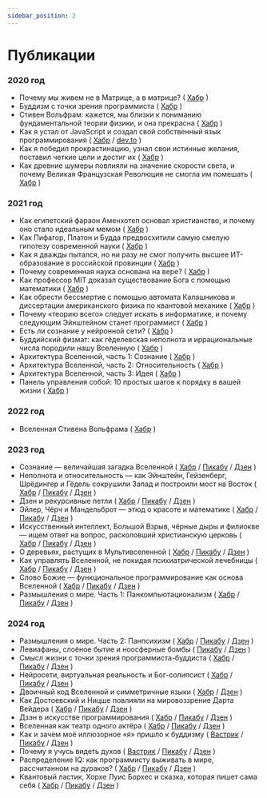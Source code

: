 ```yaml
---
sidebar_position: 2
---
```


# Публикации

### 2020 год

- Почему мы живем не в Матрице, а в матрице?
  ( [Хабр](https://habr.com/ru/articles/517888/) )
- Буддизм с точки зрения программиста
  ( [Хабр](https://habr.com/ru/articles/522438/) )
- Стивен Вольфрам: кажется, мы близки к пониманию фундаментальной теории физики, и она прекрасна
  ( [Хабр](https://habr.com/ru/articles/518206/) )
- Как я устал от JavaScript и создал свой собственный язык программирования
  ( [Хабр](https://habr.com/ru/articles/524962/)
  / [dev.to](https://dev.to/sergeyshpadyrev/why-i-wrote-my-own-programming-language-based-on-javascript-435g) )
- Как я победил прокрастинацию, узнал свои истинные желания, поставил четкие цели и достиг их
  ( [Хабр](https://habr.com/ru/articles/531480/) )
- Как древние шумеры повлияли на значение скорости света, и почему Великая Французская Революция не смогла им помешать
  ( [Хабр](https://habr.com/ru/articles/532758/) )

### 2021 год

- Как египетский фараон Аменхотеп основал христианство, и почему оно стало идеальным мемом
  ( [Хабр](https://habr.com/ru/articles/536446/) )
- Как Пифагор, Платон и Будда предвосхитили самую смелую гипотезу современной науки
  ( [Хабр](https://habr.com/ru/articles/556716/) )
- Как я дважды пытался, но ни разу не смог получить высшее ИТ-образование в российской провинции
  ( [Хабр](https://habr.com/ru/articles/562476/) )
- Почему современная наука основана на вере?
  ( [Хабр](https://habr.com/ru/articles/563890/) )
- Как профессор MIT доказал существование Бога с помощью математики
  ( [Хабр](https://habr.com/ru/articles/567478/) )
- Как обрести бессмертие с помощью автомата Калашникова и диссертации американского физика по квантовой механике
  ( [Хабр](https://habr.com/ru/articles/566982/) )
- Почему «теорию всего» следует искать в информатике, и почему следующим Эйнштейном станет программист
  ( [Хабр](https://habr.com/ru/articles/570002/) )
- Есть ли сознание у нейронной сети?
  ( [Хабр](https://habr.com/ru/articles/570824/) )
- Буддийский физмат: как гёделевская неполнота и иррациональные числа породили нашу Вселенную
  ( [Хабр](https://habr.com/ru/articles/574558/) )
- Архитектура Вселенной, часть 1: Сознание
  ( [Хабр](https://habr.com/ru/articles/579960/) )
- Архитектура Вселенной, часть 2: Относительность
  ( [Хабр](https://habr.com/ru/articles/581120/) )
- Архитектура Вселенной, часть 3: Идея
  ( [Хабр](https://habr.com/ru/articles/587126/) )
- Панель управления собой: 10 простых шагов к порядку в вашей жизни
  ( [Хабр](https://habr.com/ru/articles/587598/) )

### 2022 год

- Вселенная Стивена Вольфрама
  ( [Хабр](https://habr.com/ru/articles/649483/) )

### 2023 год

- Cознание — величайшая загадка Вселенной
  ( [Хабр](https://habr.com/ru/articles/715088/)
  / [Пикабу](https://pikabu.ru/story/coznanie__velichayshaya_zagadka_vselennoy_chast_1_9993314)
  / [Дзен](https://dzen.ru/media/sergeyshpadyrev/coznanie--velichaishaia-zagadka-vselennoi-63fdae4e303f1f5c2d2b1683) )
- Неполнота и относительность — как Эйнштейн, Гейзенберг, Шрёдингер и Гёдель сокрушили Запад и построили мост на Восток
  ( [Хабр](https://habr.com/ru/articles/720396/)
  / [Пикабу](https://pikabu.ru/story/nepolnota_i_otnositelnost__kak_yeynshteyn_geyzenberg_shryodinger_i_gyodel_sokrushili_zapad_i_postroili_most_na_vostok_chast_1_10596952)
  / [Дзен](https://dzen.ru/media/sergeyshpadyrev/nepolnota-i-otnositelnost--kak-einshtein-geizenberg-shredinger-i-gedel-sokrushili-zapad-i-postroili-most-na-vostok-64498d06773c3213fc04c599) )
- Дзен и рекурсивные петли
  ( [Хабр](https://habr.com/ru/articles/718578/)
  / [Пикабу](https://pikabu.ru/story/dzen_i_rekursivnyie_petli_10597009)
  / [Дзен](https://dzen.ru/media/sergeyshpadyrev/dzen-i-rekursivnye-petli-64eb1e0d79aeaf5303f54dd5) )
- Эйлер, Чёрч и Мандельброт — этюд о красоте и математике
  ( [Хабр](https://habr.com/ru/articles/724768/)
  / [Пикабу](https://pikabu.ru/story/yeyler_chyorch_i_mandelbrot__yetyud_o_krasote_i_matematike_10602137)
  / [Дзен](https://dzen.ru/media/sergeyshpadyrev/eiler-cherch-i-mandelbrot--etiud-o-krasote-i-matematike-65424e044e020949e13a5d0c) )
- Искусственный интеллект, Большой Взрыв, чёрные дыры и филиокве — ищем ответ на вопрос, расколовший христианскую церковь
  ( [Хабр](https://habr.com/ru/articles/750620/)
  / [Пикабу](https://pikabu.ru/story/iskusstvennyiy_intellekt_bolshoy_vzryiv_chyornyie_dyiryi_i_filiokve__ishchem_otvet_na_vopros_raskolovshiy_khristianskuyu_tserkov_chast_1_10613991)
  / [Дзен](https://dzen.ru/media/sergeyshpadyrev/iskusstvennyi-intellekt-bolshoi-vzryv-chernye-dyry-i-filiokve--iscem-otvet-na-vopros-raskolovshii-hristianskuiu-cerkov-64eb20148350ed3fd17cb0cf) )
- О деревьях, растущих в Мультивселенной
  ( [Хабр](https://habr.com/ru/articles/761434/)
  / [Пикабу](https://pikabu.ru/story/o_derevyakh_rastushchikh_v_multivselennoy_10661221)
  / [Дзен](https://dzen.ru/media/sergeyshpadyrev/o-dereviah-rastuscih-v-multivselennoi-65087b1c949fb602e4e909d8) )
- Как управлять Вселенной, не покидая психиатрической лечебницы
  ( [Хабр](https://habr.com/ru/articles/764504/)
  / [Пикабу](https://pikabu.ru/story/kak_upravlyat_vselennoy_ne_pokidaya_psikhiatricheskoy_lechebnitsyi_10738333)
  / [Дзен](https://dzen.ru/media/sergeyshpadyrev/kak-upravliat-vselennoi-ne-pokidaia-psihiatricheskoi-lechebnicy-652b9010d141d60240cbf30e) )
- Слово Божие — функциональное программирование как основа Вселенной (
  [Хабр](https://habr.com/ru/articles/767864/)
  / [Пикабу](https://pikabu.ru/story/slovo_bozhie__funktsionalnoe_programmirovanie_kak_osnova_vselennoy_10785454)
  / [Дзен](https://dzen.ru/media/sergeyshpadyrev/slovo-bojie--funkcionalnoe-programmirovanie-kak-osnova-vselennoi-65424b291f26311882d4819d) )
- Размышления о мире. Часть 1: Панкомпьютационализм (
  [Хабр](https://habr.com/ru/articles/774950/)
  / [Пикабу](https://pikabu.ru/story/razmyishleniya_o_mire_chast_1_pankompyutatsionalizm_10894773)
  / [Дзен](https://dzen.ru/media/sergeyshpadyrev/razmyshleniia-o-mire-chast-1-pankompiutacionalizm-656f8eae904c575fc9782dfb) )

### 2024 год

- Размышления о мире. Часть 2: Панпсихизм⁠⁠ (
  [Хабр](https://habr.com/ru/articles/778948/)
  / [Пикабу](https://pikabu.ru/story/razmyishleniya_o_mire_chast_2_panpsikhizm_11124243)
  / [Дзен](https://dzen.ru/a/Zcncl6o98R0soroX) )
- Левиафаны, слоёное бытие и ноосферные бомбы⁠⁠⁠ (
  [Пикабу](https://pikabu.ru/story/leviafanyi_sloyonoe_byitie_i_noosfernyie_bombyi_11200070)
  / [Дзен](https://dzen.ru/a/Zejf03cAeG-YsAa9) )
- Смысл жизни с точки зрения программиста-буддиста⁠⁠ (
  [Хабр](https://habr.com/ru/articles/796049/)
  / [Пикабу](https://pikabu.ru/story/smyisl_zhizni_s_tochki_zreniya_programmistabuddista_chast_1_11221936)
  / [Дзен](https://dzen.ru/a/ZfH5RtC2Hniys2zB) )
- Нейросети, виртуальная реальность и Бог-солипсист⁠⁠ (
  [Хабр](https://habr.com/ru/articles/801117/)
  / [Пикабу](https://pikabu.ru/story/neyroseti_virtualnaya_realnost_i_bogsolipsist_11250990)
  / [Дзен](https://dzen.ru/a/Zf1oX9SMfgUmdfHm) )
- Двоичный код Вселенной и симметричные языки⁠⁠ (
  [Хабр](https://habr.com/ru/articles/804525/)
  / [Дзен](https://dzen.ru/a/ZiO8mfut0nvvY-0_) )
- Как Достоевский и Ницше повлияли на мировоззрение Дарта Вейдера⁠⁠ (
  [Хабр](https://habr.com/ru/articles/809907/)
  / [Пикабу](https://pikabu.ru/story/kak_fyodor_mikhaylovich_dostoevskiy_i_fridrikh_nitsshe_povliyali_na_mirovozzrenie_darta_veydera_11369391)
  / [Дзен](https://dzen.ru/a/ZjCea2aZSDarxdYV) )
- Дзэн в искусстве программирования⁠ (
  [Хабр](https://habr.com/ru/articles/809155/)
  / [Пикабу](https://pikabu.ru/story/dzyen_v_iskusstve_programmirovaniya_11507271)
  / [Дзен](https://dzen.ru/a/ZmsycwQYWFjv4VlO) )
- Вселенная как театр одного актёра⁠⁠ (
  [Хабр](https://habr.com/ru/articles/821613/)
  / [Пикабу](https://pikabu.ru/story/vselennaya_kak_teatr_odnogo_aktyora_11528663)
  / [Дзен](https://dzen.ru/a/ZnQtrqN_lEeJWyfg) )
- Как и зачем моё иллюзорное «я» пришло к буддизму⁠⁠ (
  [Вастрик](https://vas3k.club/post/25082/)
  / [Пикабу](https://pikabu.ru/story/kak_i_zachem_moyo_illyuzornoe_ya_prishlo_k_buddizmu_chast_1_11683771)
  / [Дзен](https://dzen.ru/a/ZqJjlpvhXzWr4ky3) )
- Почему я учусь видеть духов⁠⁠ (
  [Вастрик](https://vas3k.club/post/25923/)
  / [Пикабу](https://pikabu.ru/story/pochemu_ya_uchus_videt_dukhov_11881304)
  / [Дзен](https://dzen.ru/a/ZwFS0UrHVi-eHgZF) )
- Распределение IQ: как программисту выживать в мире, рассчитанном на дураков?⁠⁠ (
  [Хабр](https://habr.com/ru/articles/850172/)
  / [Пикабу](https://pikabu.ru/story/raspredelenie_iq_kak_programmistu_vyizhivat_v_mire_rasschitannom_na_durakov_11927414)
  / [Дзен](https://dzen.ru/a/ZxN00cbsLig8rPUU) )
- Квантовый ластик, Хорхе Луис Борхес и сказка, которая пишет сама себя⁠⁠ (
  [Хабр](https://habr.com/ru/articles/852870/)
  / [Пикабу](https://pikabu.ru/story/kvantovyiy_lastik_khorkhe_luis_borkhes_i_skazka_kotoraya_pishet_sama_sebya_12049529)
  / [Дзен](https://dzen.ru/a/Z0BK1xQHIkbcHXPg) )
